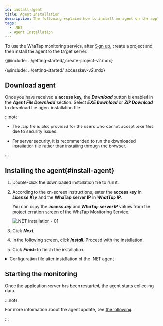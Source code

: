 ```yaml
---
id: install-agent
title: Agent Installation
description: The following explains how to install an agent on the application server in the .NET environment.
tags:
  - .NET
  - Agent Installation
---
```



To use the WhaTap monitoring service, after [Sign up](https://www.whatap.io/en/signup/), create a project and then install the agent to the target server.

{@include: ../getting-started/_create-project-v2.mdx} 

{@include: ../getting-started/_accesskey-v2.mdx} 

## Download agent

Once you have received a **access key**, the **_Download_** button is enabled in the **_Agent File Download_** section. Select **_EXE Download_** or **_ZIP Download_** to download the agent installation file.

:::note

- The .zip file is also provided for the users who cannot accept .exe files due to security issues.

- For server security, it is recommended to run the downloaded installation file rather than installing through the browser.

:::

## Installing the agent{#install-agent}

1. Double-click the downloaded installation file to run it.

2. According to the on-screen instructions, enter the **access key** in **_License Key_** and the **WhaTap server IP** in **_WhatTap IP_**.

   You can copy the **_access key_** and **_WhaTap server IP_** values from the project creation screen of the WhaTap Monitoring Service.

   ![.NET installation - 01](https://img.whatap.io/media/agent_dotnet/install/agent_install_02.png)

3. Click **_Next_**.

4. In the following screen, click **_Install_**. Proceed with the installation.

5. Click **_Finish_** to finish the installation.

<details>
<summary>Configuration file after installation of the .NET agent</summary>

It consists of a tracer to collect monitoring data and agents to transfer the collected data to the server.

- _WhaTap.ClrProfiler.dll_: .NET CLR profiler. It is connected to the .NET tracing API.

- _WhaTap.Trace.dll_: It processes the data passed by the profiler and sends it to the agent.

- _whatap_dotnet.exe_: This program transfers the data passed from the agent or tracer to the collection server.

- _whatap.conf_: Configuration file for the agent environment

</details>

## Starting the monitoring

Once the application server has been restarted, the agent starts collecting data.

:::note

For more information about the agent update, see [the following](agent-manage).

:::
